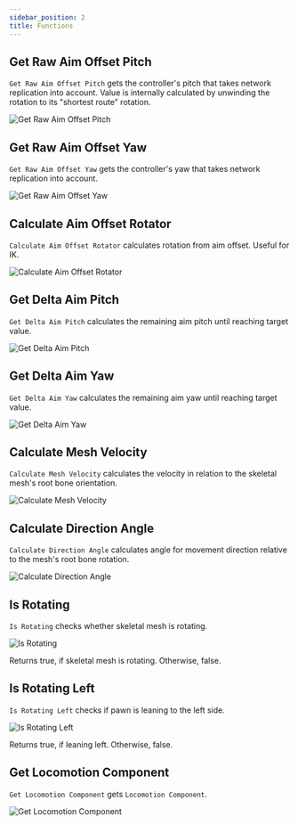 ```yaml
---
sidebar_position: 2
title: Functions
---
```



## Get Raw Aim Offset Pitch

`Get Raw Aim Offset Pitch` gets the controller's pitch that takes network
replication into account. Value is internally calculated by unwinding the
rotation to its "shortest route" rotation.

![Get Raw Aim Offset Pitch](_static/img/functions/get-raw-aim-offset-pitch.png)

## Get Raw Aim Offset Yaw

`Get Raw Aim Offset Yaw` gets the controller's yaw that takes network
replication into account.

![Get Raw Aim Offset Yaw](_static/img/functions/get-raw-aim-offset-yaw.png)

## Calculate Aim Offset Rotator

`Calculate Aim Offset Rotator` calculates rotation from aim offset.
Useful for IK.

![Calculate Aim Offset Rotator](_static/img/functions/calculate-aim-offset-rotator.png)

## Get Delta Aim Pitch

`Get Delta Aim Pitch` calculates the remaining aim pitch until reaching target
value.

![Get Delta Aim Pitch](_static/img/functions/get-delta-aim-pitch.png)

## Get Delta Aim Yaw

`Get Delta Aim Yaw` calculates the remaining aim yaw until reaching target value.

![Get Delta Aim Yaw](_static/img/functions/get-delta-aim-yaw.png)

## Calculate Mesh Velocity

`Calculate Mesh Velocity` calculates the velocity in relation to the skeletal
mesh's root bone orientation.

![Calculate Mesh Velocity](_static/img/functions/calculate-mesh-velocity.png)

## Calculate Direction Angle

`Calculate Direction Angle` calculates angle for movement direction relative to
the mesh's root bone rotation.

![Calculate Direction Angle](_static/img/functions/calculate-direction-angle.png)

## Is Rotating

`Is Rotating` checks whether skeletal mesh is rotating.

![Is Rotating](_static/img/functions/is-rotating.png)

Returns true, if skeletal mesh is rotating. Otherwise, false.

## Is Rotating Left

`Is Rotating Left` checks if pawn is leaning to the left side.

![Is Rotating Left](_static/img/functions/is-rotating-left.png)

Returns true, if leaning left. Otherwise, false.

## Get Locomotion Component

`Get Locomotion Component` gets `Locomotion Component`.

![Get Locomotion Component](_static/img/functions/get-locomotion-component.png)
